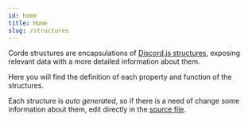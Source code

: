 ```yaml
---
id: home
title: Home
slug: /structures
---
```


Corde structures are encapsulations of [Discord.js structures](https://github.com/discordjs/discord.js/tree/master/src/structures),
exposing relevant data with a more detailed information about them.

Here you will find the definition of each property and function of the structures.

Each structure is _auto generated_, so if there is a need of change some information about them,
edit directly in the [source file](https://github.com/lucasgmagalhaes/corde/tree/master/src/structures).
